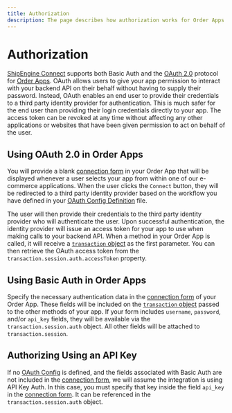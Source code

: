 ```yaml
---
title: Authorization
description: The page describes how authorization works for Order Apps.
---
```


Authorization
====================

[ShipEngine Connect](./../index.mdx) supports both Basic Auth and the [OAuth 2.0](https://oauth.net/2/) protocol for [Order Apps](./../reference/order.mdx).
OAuth allows users to give your app permission to interact with your backend API on their behalf without having
to supply their password. Instead, OAuth enables an end user to provide their credentials to a third party identity provider for authentication.
This is much safer for the end user than providing their login credentials directly to your app.
The access token can be revoked at any time without affecting any other applications or websites that have been given permission to
act on behalf of the user.


## Using OAuth 2.0 in Order Apps
You will provide a blank [connection form](./../reference/forms.mdx#connection-form-examples) in your Order App that will be displayed whenever
a user selects your app from within one of our e-commerce applications. When the user clicks the `Connect` button, they
will be redirected to a third party identity provider based on the workflow you have defined in your  [OAuth Config Definition](./oauth-config.mdx) file.



The user will then provide their credentials to the third party identity provider who will authenticate the user. Upon successful
authentication, the identity provider will issue an access token for your app to use when making calls to your backend API.
When a method in your Order App is called, it will receive a [`transaction` object](./../reference/order-transaction.mdx)
as the first parameter. You can then retrieve the OAuth access token from the `transaction.session.auth.accessToken` property.


## Using Basic Auth in Order Apps
Specify the necessary authentication data in the [connection form](./../reference/forms.mdx#connection-form-examples) of your Order App.
These fields will be included on the [`transaction` object](./../reference/order-transaction.mdx) passed to the other methods of your app.
If your form includes `username`, `password`, and/or `api_key` fields, they will be available via the `transaction.session.auth` object.
All other fields will be attached to `transaction.session`.

## Authorizing Using an API Key
If no [OAuth Config](./oauth-config.mdx) is defined, and the fields associated with Basic Auth are not included in the [connection form](./../reference/forms.mdx#connection-form-examples), we will assume the integration is using API Key Auth. In this case, you must specify that key inside the field `api_key` in the [connection form](./../reference/forms.mdx#connection-form-examples). It can be referenced in the `transaction.session.auth` object.